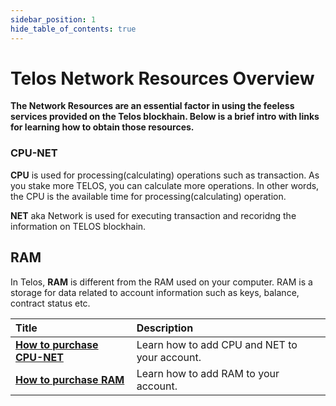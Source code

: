 ```yaml
---
sidebar_position: 1
hide_table_of_contents: true
---
```


# Telos Network Resources Overview

__The Network Resources are an essential factor in using the feeless services provided on the Telos blockhain. Below is a brief intro with links for learning how to obtain those resources.__


### CPU-NET
**CPU** is used for processing(calculating) operations such as transaction. As you stake more TELOS, you can calculate more operations. In other words, the CPU is the available time for processing(calculating) operation.

**NET** aka Network is used for executing transaction and recoridng the information on TELOS blockhain. 
## RAM
In Telos, **RAM** is different from the RAM used on your computer. RAM is a storage for data related to account information such as keys, balance, contract status etc.



| Title | Description |
| :--- | :--- |
| [**How to purchase CPU-NET**](./cpu-net) | Learn how to add CPU and NET to your account. |
| [**How to purchase RAM**](./ram) | Learn how to add RAM to your account. |